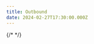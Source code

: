```yaml
---
title: Outbound
date: 2024-02-27T17:30:00.000Z
---
```




{/* <Media client:only /> */}

<Figure
  src="test.png"
  alt="test"
  caption="Homepage motion concept."
  figNum={0.2}
  type={FigureType.VideoLoop}
/>
